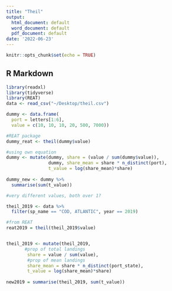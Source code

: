 ```yaml
---
title: "Theil"
output:
  html_document: default
  word_document: default
  pdf_document: default
date: '2022-06-23'
---
```


```r
knitr::opts_chunk$set(echo = TRUE)
```

## R Markdown

```r
library(readxl)
library(tidyverse)
library(REAT)
data <- read_csv("~/Desktop/theil.csv")
```

```r
dummy <- data.frame(
  port = letters[1:6],
  value = c(10, 10, 10, 20, 500, 7000))

#REAT package
dummy_reat <- theil(dummy$value)

#using own equation
dummy <- mutate(dummy, share = (value / sum(dummy$value)),
                dummy, share_mean = share * n_distinct(port),
                t_value = log(share_mean)*share)
  
dummy_new <- dummy %>%
  summarise(sum(t_value))

#very different values, both over 1?
```


```r
theil_2019 <- data %>%
  filter(sp_name == "COD, ATLANTIC", year == 2019) 

#from REAT
reat2019 = theil(theil_2019$value)


theil_2019 <- mutate(theil_2019, 
       #prop of total landings
        share = value / sum(value),
        #prop of mean landings
        share_mean = share * n_distinct(port_state), 
        t_value = log(share_mean)*share)
  
new2019 = summarise(theil_2019, sum(t_value))
```